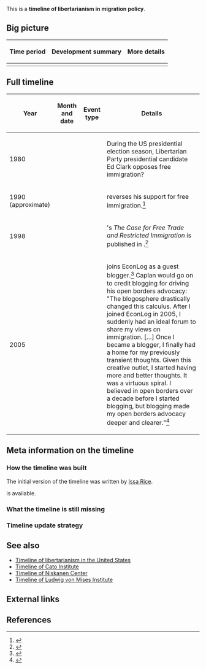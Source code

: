 This is a '''timeline of libertarianism in migration policy'''.

==Big picture==

{| class="wikitable"
! Time period !! Development summary !! More details
|-
|}

==Full timeline==

{| class="sortable wikitable"
! Year !! Month and date !! Event type !! Details
|-
| 1980 || || || During the US presidential election season, Libertarian Party presidential candidate Ed Clark opposes free immigration?
|-
| 1990 (approximate) || || || {{w|Murray Rothbard}} reverses his support for free immigration.<ref>{{cite web |url=https://openborders.info/rothbard-immigration-about-face/ |title=Murray Rothbard's about-face on immigration |date=May 27, 2014 |publisher=Open Borders: The Case |accessdate=September 1, 2017}}</ref>
|-
| 1998 || || || {{w|Hans-Hermann Hoppe}}'s ''The Case for Free Trade and Restricted Immigration'' is published in ''{{w|Journal of Libertarian Studies}}''.<ref>{{cite web |url=https://openborders.info/hans-hermann-hoppe/ |title=Hans-Hermann Hoppe |date=August 26, 2012 |publisher=Open Borders: The Case |accessdate=September 1, 2017}}</ref>
|-
| 2005 || {{dts|January 17}} || || {{w|Bryan Caplan}} joins EconLog as a guest blogger.<ref>{{cite web |url=http://econlog.econlib.org/archives/2005/01/guest_blogger.html |title=Guest Blogger |date=January 17, 2005 |accessdate=September 1, 2017 |publisher=[[wikipedia:EconLog|EconLog]]}}</ref> Caplan would go on to credit blogging for driving his open borders advocacy: "The blogosphere drastically changed this calculus. After I joined EconLog in 2005, I suddenly had an ideal forum to share my views on immigration. […] Once I became a blogger, I finally had a home for my previously transient thoughts. Given this creative outlet, I started having more and better thoughts. It was a virtuous spiral. I believed in open borders over a decade before I started blogging, but blogging made my open borders advocacy deeper and clearer."<ref>{{cite web |url=https://openborders.info/blog/my-path-to-open-borders/ |title=My Path to Open Borders |date=January 2, 2015 |author=Bryan Caplan |publisher=Open Borders: The Case |accessdate=September 1, 2017}}</ref>
|}

==Meta information on the timeline==

===How the timeline was built===

The initial version of the timeline was written by [[User:Issa|Issa Rice]].

{{funding info}} is available.

===What the timeline is still missing===

===Timeline update strategy===

==See also==

* [[Timeline of libertarianism in the United States]]
* [[Timeline of Cato Institute]]
* [[Timeline of Niskanen Center]]
* [[Timeline of Ludwig von Mises Institute]]

==External links==

==References==

{{Reflist|30em}}
